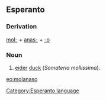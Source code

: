 ==Esperanto==
===Derivation===
[[mola|mol-]] + [[anaso|anas-]] + [[-o]]
===Noun===
# [[eider]] [[duck]] (''Somateria mollissima'').

{{Universala Vortaro}}
[[eo:molanaso]]
[[Category:Esperanto language]]